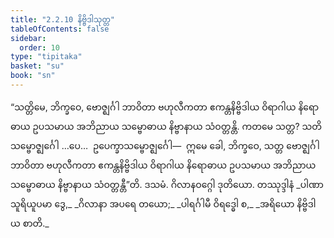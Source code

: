 ```yaml
---
title: "2.2.10 နိဗ္ဗိဒါသုတ္တ"
tableOfContents: false
sidebar:
  order: 10
type: "tipitaka"
basket: "su"
book: "sn"
---
```



<DynamicBreadcrumb />

<Division number="201" book="sn" e="ch" v="18" p="308">

<Paragraph number="457" book="sn">
“သတ္တိမေ, ဘိက္ခဝေ, ဗောဇ္ဈင်္ဂါ ဘာဝိတာ ဗဟုလီကတာ ဧကန္တနိဗ္ဗိဒါယ ဝိရာဂါယ နိရောဓာယ ဥပသမာယ အဘိညာယ သမ္ဗောဓာယ နိဗ္ဗာနာယ သံဝတ္တန္တိ. ကတမေ သတ္တ? သတိသမ္ဗောဇ္ဈင်္ဂေါ …ပေ…  ဥပေက္ခာသမ္ဗောဇ္ဈင်္ဂေါ—  ဣမေ ခေါ, ဘိက္ခဝေ, သတ္တ ဗောဇ္ဈင်္ဂါ ဘာဝိတာ ဗဟုလီကတာ ဧကန္တနိဗ္ဗိဒါယ ဝိရာဂါယ နိရောဓာယ ဥပသမာယ အဘိညာယ သမ္ဗောဓာယ နိဗ္ဗာနာယ သံဝတ္တန္တီ”တိ.

</Paragraph>
</Division>

<Paragraph number="458" type="center" book="sn">
ဒသမံ.



</Paragraph>

<Paragraph number="459" type="center" book="sn">
ဂိလာနဝဂ္ဂေါ ဒုတိယော.



</Paragraph>

<Paragraph number="460" type="center" book="sn">
တဿုဒ္ဒါနံ


</Paragraph>

<Paragraph number="461" type="verses" book="sn">
_ပါဏာ သူရိယူပမာ ဒွေ,_  
_ဂိလာနာ အပရေ တယော;_  
_ပါရင်္ဂါမီ ဝိရဒ္ဓေါ စ,_  
_အရိယော နိဗ္ဗိဒါယ စာတိ._
</Paragraph>